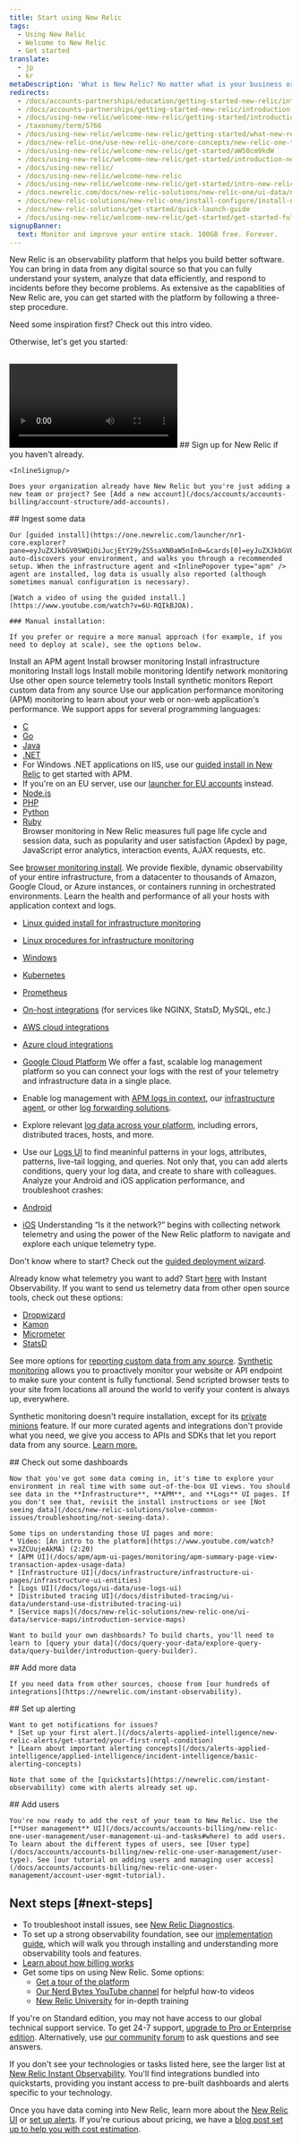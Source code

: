 ```yaml
---
title: Start using New Relic
tags:
  - Using New Relic
  - Welcome to New Relic
  - Get started
translate:
  - jp
  - kr
metaDescription: 'What is New Relic? No matter what is your business or role, learn how to make the most of our suite of digital intelligence products.'
redirects:
  - /docs/accounts-partnerships/education/getting-started-new-relic/introduction-new-relic
  - /docs/accounts-partnerships/getting-started-new-relic/introduction-new-relic
  - /docs/using-new-relic/welcome-new-relic/getting-started/introduction-new-relic
  - /taxonomy/term/5766
  - /docs/using-new-relic/welcome-new-relic/getting-started/what-new-relic-can-do-you
  - /docs/new-relic-one/use-new-relic-one/core-concepts/new-relic-one-transition-guide-july-2020
  - /docs/using-new-relic/welcome-new-relic/get-started/aW50cm9kdW
  - /docs/using-new-relic/welcome-new-relic/get-started/introduction-new-relic
  - /docs/using-new-relic/
  - /docs/using-new-relic/welcome-new-relic
  - /docs/using-new-relic/welcome-new-relic/get-started/intro-new-relic
  - /docs.newrelic.com/docs/new-relic-solutions/new-relic-one/ui-data/new-relic-feature-end-life-announcements-july-2020
  - /docs/new-relic-solutions/new-relic-one/install-configure/install-new-relic
  - /docs/new-relic-solutions/get-started/quick-launch-guide
  - /docs/using-new-relic/welcome-new-relic/get-started/get-started-full-stack-observability
signupBanner:
  text: Monitor and improve your entire stack. 100GB free. Forever.
---
```






<SideBySide>
  <Side>
New Relic is an observability platform that helps you build better software. You can bring in data from any digital source so that you can fully understand your system, analyze that data efficiently, and respond to incidents before they become problems. As extensive as the capablities of New Relic are, you can get started with the platform by following a three-step procedure.

Need some inspiration first? Check out this intro video. 

Otherwise, let's get you started:

<br />


  </Side>
  <Side>
    <Video
  type="wistia"
  id="wf5nv18wa4"
/>
  </Side>
</SideBySide>


<Steps>
  <Step>
    ## Sign up for New Relic if you haven't already.

    <InlineSignup/>

    Does your organization already have New Relic but you're just adding a new team or project? See [Add a new account](/docs/accounts/accounts-billing/account-structure/add-accounts).     
  </Step>
  <Step>
    ## Ingest some data

    Our [guided install](https://one.newrelic.com/launcher/nr1-core.explorer?pane=eyJuZXJkbGV0SWQiOiJucjEtY29yZS5saXN0aW5nIn0=&cards[0]=eyJuZXJkbGV0SWQiOiJucjEtaW5zdGFsbC1uZXdyZWxpYy5ucjEtaW5zdGFsbC1uZXdyZWxpYyIsImFjdGl2ZUNvbXBvbmVudCI6IlZUU09FbnZpcm9ubWVudCIsInBhdGgiOiJndWlkZWQifQ==) auto-discovers your environment, and walks you through a recommended setup. When the infrastructure agent and <InlinePopover type="apm" /> agent are installed, log data is usually also reported (although sometimes manual configuration is necessary). 

    [Watch a video of using the guided install.](https://www.youtube.com/watch?v=6U-RQIkBJOA).

    ### Manual installation:

    If you prefer or require a more manual approach (for example, if you need to deploy at scale), see the options below. 

<CollapserGroup>
  <Collapser
    className="freq-link"
    id="manual"
    title="Manual installation"
  >
<Tabs stacked>
  <TabsBar>
      <TabsBarItem id="apm">Install an APM agent</TabsBarItem>
      <TabsBarItem id="browser">Install browser monitoring</TabsBarItem>
      <TabsBarItem id="infra">Install infrastructure monitoring</TabsBarItem>
      <TabsBarItem id="logs">Install logs</TabsBarItem>
      <TabsBarItem id="mobile">Install mobile monitoring</TabsBarItem>
      <TabsBarItem id="network">Identify network monitoring</TabsBarItem>
      <TabsBarItem id="oss">Use other open source telemetry tools</TabsBarItem>
      <TabsBarItem id="synth">Install synthetic monitors</TabsBarItem>
      <TabsBarItem id="custom">Report custom data from any source</TabsBarItem>
  </TabsBar>
      <TabsPages>
        <TabsPageItem id="apm">
Use our application performance monitoring (APM) monitoring to learn about your web or non-web application's performance. We support apps for several programming languages:

* [C](/docs/agents/c-sdk/install-configure/install-c-sdk-compile-link-your-code)
* [Go](/docs/agents/go-agent/get-started/get-new-relic-go)
* [Java](/docs/agents/java-agent/installation/install-java-agent)
* [.NET](/install/dotnet)
* For Windows .NET applications on IIS, use our [guided install in New Relic](https://one.newrelic.com/launcher/nr1-core.home?pane=eyJuZXJkbGV0SWQiOiJucjEtY29yZS5ob21lLXNjcmVlbiJ9&cards[0]=eyJuZXJkbGV0SWQiOiJucjEtaW5zdGFsbC1uZXdyZWxpYy5ucjEtaW5zdGFsbC1uZXdyZWxpYyIsInBhdGgiOiJhcG0iLCJsYW5ndWFnZSI6ICJkb3RuZXQiLCAicmVjaXBlTmFtZSI6ICJkb3RuZXQtYWdlbnQtaW5zdGFsbGVyIiwgImluaXRpYWxBY3Rpb25JbmRleCI6MiwiYWNjb3VudElkIjpudWxsfQ==) to get started with APM.
* If you're on an EU server, use our [launcher for EU accounts](https://one.eu.newrelic.com/launcher/nr1-core.home?pane=eyJuZXJkbGV0SWQiOiJucjEtY29yZS5ob21lLXNjcmVlbiJ9&cards[0]=eyJuZXJkbGV0SWQiOiJucjEtaW5zdGFsbC1uZXdyZWxpYy5ucjEtaW5zdGFsbC1uZXdyZWxpYyIsInBhdGgiOiJhcG0iLCJsYW5ndWFnZSI6ICJkb3RuZXQiLCAicmVjaXBlTmFtZSI6ICJkb3RuZXQtYWdlbnQtaW5zdGFsbGVyIiwgImluaXRpYWxBY3Rpb25JbmRleCI6MiwiYWNjb3VudElkIjpudWxsfQ==) instead.
* [Node.js](/docs/agents/nodejs-agent/installation-configuration/install-maintain-nodejs)
* [PHP](/docs/agents/php-agent/installation/php-agent-installation-overview)
* [Python](/docs/apm/agents/python-agent/installation)
* [Ruby](/docs/agents/ruby-agent/installation-configuration/ruby-agent-installation)                
        </TabsPageItem> 
        <TabsPageItem id="browser">
Browser monitoring in New Relic measures full page life cycle and session data, such as popularity and user satisfaction (Apdex) by page, JavaScript error analytics, interaction events, AJAX requests, etc.

See [browser monitoring install](/docs/browser/new-relic-browser/installation/install-new-relic-browser-agent).
        </TabsPageItem>
        <TabsPageItem id="infra">
We provide flexible, dynamic observability of your entire infrastructure, from a datacenter to thousands of Amazon, Google Cloud, or Azure instances, or containers running in orchestrated environments. Learn the health and performance of all your hosts with application context and logs.

* [Linux guided install for infrastructure monitoring](https://one.newrelic.com/launcher/nr1-core.explorer?pane=eyJuZXJkbGV0SWQiOiJucjEtY29yZS5saXN0aW5nIn0=&cards[0]=eyJuZXJkbGV0SWQiOiJucjEtaW5zdGFsbC1uZXdyZWxpYy5ucjEtaW5zdGFsbC1uZXdyZWxpYyIsImFjdGl2ZUNvbXBvbmVudCI6IlZUU09FbnZpcm9ubWVudCIsInBhdGgiOiJndWlkZWQifQ==)
* [Linux procedures for infrastructure monitoring](/docs/infrastructure/new-relic-infrastructure/installation/install-infrastructure-linux)
* [Windows](/docs/infrastructure/new-relic-infrastructure/installation/install-infrastructure-windows-server)
* [Kubernetes](/docs/integrations/kubernetes-integration/installation/kubernetes-installation-configuration)
* [Prometheus](/docs/integrations/prometheus-integrations)
* [On-host integrations](/docs/infrastructure/integrations/install-integrations-package) (for services like NGINX, StatsD, MySQL, etc.)
* [AWS cloud integrations](/docs/infrastructure/amazon-integrations/getting-started/connect-aws-services-infrastructure)
* [Azure cloud integrations](/docs/infrastructure/microsoft-azure-integrations/getting-started/activate-azure-integrations)
* [Google Cloud Platform](/docs/integrations/google-cloud-platform-integrations/getting-started/connect-google-cloud-platform-services-infrastructure)
        </TabsPageItem>
        <TabsPageItem id="logs">
We offer a fast, scalable log management platform so you can connect your logs with the rest of your telemetry and infrastructure data in a single place. 

* Enable log management with [APM logs in context](/docs/apm/new-relic-apm/getting-started/get-started-logs-context), our [infrastructure agent](/docs/logs/forward-logs/forward-your-logs-using-infrastructure-agent/), or other [log forwarding solutions](/docs/logs/forward-logs/enable-log-management-new-relic/).
* Explore relevant [log data across your platform](/docs/apm/new-relic-apm/getting-started/get-started-logs-context#response-time-example), including errors, distributed traces, hosts, and more.
* Use our [Logs UI](/docs/logs/ui-data/use-logs-ui/) to find meaninful patterns in your logs, attributes, patterns, live-tail logging, and queries. Not only that, you can add alerts conditions, query your log data, and create <InlinePopover type="dashboards" /> to share with colleagues.
        </TabsPageItem>
        <TabsPageItem id="mobile">
Analyze your Android and iOS application performance, and troubleshoot crashes:

* [Android](/docs/mobile-monitoring/mobile-monitoring-installation/getting-started/android-installation-configuration)
* [iOS](/docs/mobile-monitoring/mobile-monitoring-installation/getting-started/ios-installation-configuration)
        </TabsPageItem>
        <TabsPageItem id="network">
Understanding “Is it the network?” begins with collecting network telemetry and using the power of the New Relic platform to navigate and explore each unique telemetry type.

Don't know where to start? Check out the [guided deployment wizard](https://one.newrelic.com/network-performance-monitoring).

Already know what telemetry you want to add? Start [here](https://onenr.io/0VjYDqkZ3R0) with Instant Observability.
        </TabsPageItem>
        <TabsPageItem id="oss">
If you want to send us telemetry data from other open source tools, check out these options:

* [Dropwizard](/docs/more-integrations/open-source-telemetry-integrations/dropwizard/dropwizard-reporter)
* [Kamon](/docs/integrations/open-source-telemetry-integrations/kamon/kamon-reporter)
* [Micrometer](/docs/more-integrations/open-source-telemetry-integrations/micrometer/micrometer-metrics-registry)
* [StatsD](/docs/infrastructure/host-integrations/host-integrations-list/statsd-monitoring-integration-version-2)

See more options for [reporting custom data from any source](/docs/data-apis/custom-data/get-custom-data-from-any-source).
        </TabsPageItem>
        <TabsPageItem id="synth">
[Synthetic monitoring](/docs/synthetics) allows you to proactively monitor your website or API endpoint to make sure your content is fully functional. Send scripted browser tests to your site from locations all around the world to verify your content is always up, everywhere.

Synthetic monitoring doesn't require installation, except for its [private minions](/docs/synthetics/new-relic-synthetics/private-locations/install-configure-private-minions) feature.
        </TabsPageItem>
        <TabsPageItem id="custom">
If our more curated agents and integrations don't provide what you need, we give you access to APIs and SDKs that let you report data from any source. [Learn more.](/docs/data-apis/custom-data/get-custom-data-from-any-source)
        </TabsPageItem>
      </TabsPages>
</Tabs>
  </Collapser>
</CollapserGroup>

  </Step>
  <Step>
    ## Check out some dashboards

    Now that you've got some data coming in, it's time to explore your environment in real time with some out-of-the-box UI views. You should see data in the **Infrastructure**, **APM**, and **Logs** UI pages. If you don't see that, revisit the install instructions or see [Not seeing data](/docs/new-relic-solutions/solve-common-issues/troubleshooting/not-seeing-data). 

    Some tips on understanding those UI pages and more: 
    * Video: [An intro to the platform](https://www.youtube.com/watch?v=3ZCUujeAkMA) (2:20)
    * [APM UI](/docs/apm/apm-ui-pages/monitoring/apm-summary-page-view-transaction-apdex-usage-data)
    * [Infrastructure UI](/docs/infrastructure/infrastructure-ui-pages/infrastructure-ui-entities)
    * [Logs UI](/docs/logs/ui-data/use-logs-ui)
    * [Distributed tracing UI](/docs/distributed-tracing/ui-data/understand-use-distributed-tracing-ui) 
    * [Service maps](/docs/new-relic-solutions/new-relic-one/ui-data/service-maps/introduction-service-maps)

    Want to build your own dashboards? To build charts, you'll need to learn to [query your data](/docs/query-your-data/explore-query-data/query-builder/introduction-query-builder). 
  </Step>
  <Step>
    ## Add more data 
    
    If you need data from other sources, choose from [our hundreds of integrations](https://newrelic.com/instant-observability). 
  </Step>
  <Step>
    ## Set up alerting

    Want to get notifications for issues?
    * [Set up your first alert.](/docs/alerts-applied-intelligence/new-relic-alerts/get-started/your-first-nrql-condition)
    * [Learn about important alerting concepts](/docs/alerts-applied-intelligence/applied-intelligence/incident-intelligence/basic-alerting-concepts)

    Note that some of the [quickstarts](https://newrelic.com/instant-observability) come with alerts already set up.
  </Step>
  <Step>
    ## Add users

    You're now ready to add the rest of your team to New Relic. Use the [**User management** UI](/docs/accounts/accounts-billing/new-relic-one-user-management/user-management-ui-and-tasks#where) to add users. To learn about the different types of users, see [User type](/docs/accounts/accounts-billing/new-relic-one-user-management/user-type). See [our tutorial on adding users and managing user access](/docs/accounts/accounts-billing/new-relic-one-user-management/account-user-mgmt-tutorial). 
  </Step>
</Steps>


## Next steps [#next-steps]

* To troubleshoot install issues, see [New Relic Diagnostics](/docs/using-new-relic/cross-product-functions/troubleshooting/new-relic-diagnostics).
* To set up a strong observability foundation, see our [implementation guide](/docs/new-relic-solutions/get-started/implementation-guide-intro), which will walk you through installing and understanding more observability tools and features. 
* [Learn about how billing works](/docs/accounts/accounts-billing/new-relic-one-pricing-billing/new-relic-one-pricing-billing)
* Get some tips on using New Relic. Some options:  
  * [Get a tour of the platform](/docs/new-relic-solutions/new-relic-one/introduction-new-relic-platform)
  * [Our Nerd Bytes YouTube channel](https://www.youtube.com/playlist?list=PLmhYj7Jl81JEV-llIDkCVC05tD7fbOv_b) for helpful how-to videos
  * [New Relic University](https://learn.newrelic.com) for in-depth training

If you're on Standard edition, you may not have access to our global technical support service. To get 24-7 support, [upgrade to Pro or Enterprise edition](https://one.newrelic.com/nr1-core/plan-management/home?state=7a437d0d-1905-4143-d3a1-68ddfcb6db53). Alternatively, use [our community forum](https://discuss.newrelic.com) to ask questions and see answers.

If you don't see your technologies or tasks listed here, see the larger list at [New Relic Instant Observability](https://newrelic.com/instant-observability/). You'll find integrations bundled into quickstarts, providing you instant access to pre-built dashboards and alerts specific to your technology.

Once you have data coming into New Relic, learn more about the [New Relic UI](/docs/new-relic-one/use-new-relic-one/get-started/introduction-new-relic-one) or [set up alerts](/docs/alerts-applied-intelligence/new-relic-alerts/get-started/introduction-alerts/). If you're curious about pricing, we have a [blog post set up to help you with cost estimation](https://newrelic.com/blog/nerdlog/estimate-data-cost). 

